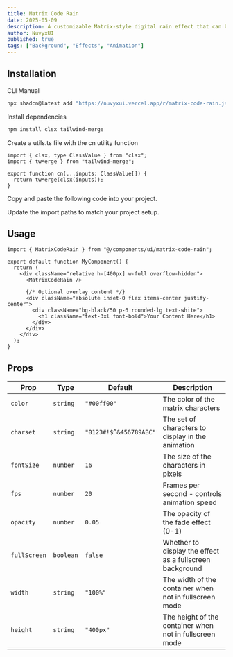 ```yaml
---
title: Matrix Code Rain
date: 2025-05-09
description: A customizable Matrix-style digital rain effect that can be used as a background or in a container.
author: NuvyxUI
published: true
tags: ["Background", "Effects", "Animation"]
---
```


<ComponentPreview name="matrix-code-rain-demo" />

## Installation

<Tabs defaultValue="cli">

<TabsList>
  <TabsTrigger value="cli">CLI</TabsTrigger>
  <TabsTrigger value="manual">Manual</TabsTrigger>
</TabsList>
<TabsContent value="cli">

```bash
npx shadcn@latest add "https://nuvyxui.vercel.app/r/matrix-code-rain.json"
```

</TabsContent>

<TabsContent value="manual">

<Steps>

<Step>Install dependencies</Step>

```bash
npm install clsx tailwind-merge
```

<Step>Create a utils.ts file with the cn utility function</Step>

```tsx
import { clsx, type ClassValue } from "clsx";
import { twMerge } from "tailwind-merge";

export function cn(...inputs: ClassValue[]) {
  return twMerge(clsx(inputs));
}
```

<Step>Copy and paste the following code into your project.</Step>

<ComponentSource name="matrix-code-rain" />

<Step>Update the import paths to match your project setup.</Step>

</Steps>

</TabsContent>

</Tabs>

## Usage

```tsx
import { MatrixCodeRain } from "@/components/ui/matrix-code-rain";
```

```tsx
export default function MyComponent() {
  return (
    <div className="relative h-[400px] w-full overflow-hidden">
      <MatrixCodeRain />

      {/* Optional overlay content */}
      <div className="absolute inset-0 flex items-center justify-center">
        <div className="bg-black/50 p-6 rounded-lg text-white">
          <h1 className="text-3xl font-bold">Your Content Here</h1>
        </div>
      </div>
    </div>
  );
}
```

## Props

| Prop         | Type      | Default                | Description                                              |
| ------------ | --------- | ---------------------- | -------------------------------------------------------- |
| `color`      | `string`  | `"#00ff00"`            | The color of the matrix characters                       |
| `charset`    | `string`  | `"0123#!$^&456789ABC"` | The set of characters to display in the animation        |
| `fontSize`   | `number`  | `16`                   | The size of the characters in pixels                     |
| `fps`        | `number`  | `20`                   | Frames per second - controls animation speed             |
| `opacity`    | `number`  | `0.05`                 | The opacity of the fade effect (0-1)                     |
| `fullScreen` | `boolean` | `false`                | Whether to display the effect as a fullscreen background |
| `width`      | `string`  | `"100%"`               | The width of the container when not in fullscreen mode   |
| `height`     | `string`  | `"400px"`              | The height of the container when not in fullscreen mode  |
